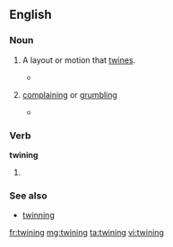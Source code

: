 ==English==

===Noun===
{{en-noun|s|-}}

# {{countable}} A layout or motion that [[twine]]s.
#* {{quote-book|year=1907|author==Ludwig Jost, Robert John Harvey Gibson|title=Lectures on plant physiology|passage=In addition to autonomous movements in one plane we have also autonomous movements in space, such as torsions and '''twinings'''.}}
# {{British|uncountable|regional|West|_|Cumbria}} [[complaining]] or [[grumbling]]
#* {{quote-news |year=2009 |date=November 23 |author=agency. |title=Cockermouth starts journey back from flood devastation |work=The Guardian |url= |page= |passage=''Canon Bryan Rowe, quoted in the article''. It's going to take months to put right. But you won't hear any twining [Cumbrian dialect for moaning]. Nobody is going: 'Woe is us'. Everybody is just trying to help somebody else.}}

===Verb===
'''twining'''

# {{past of|twine}}

===See also===
*[[twinning]]

[[fr:twining]]
[[mg:twining]]
[[ta:twining]]
[[vi:twining]]